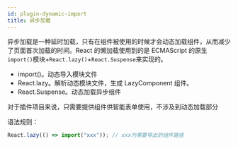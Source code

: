 ```yaml
---
id: plugin-dynamic-import
title: 异步加载
---
```


异步加载是一种延时加载，只有在组件被使用的时候才会动态加载组件，从而减少了页面首次加载的时间。React 的懒加载使用到的是 ECMAScript 的原生`import()`模块+`React.lazy()`+`React.Suspense`来实现的。

- import()。动态导入模块文件
- React.lazy。解析动态模块文件，生成 LazyComponent 组件。
- React.Suspense。动态加载异步组件

对于插件项目来说，只需要提供组件供智能表单使用，不涉及到动态加载部分

语法规则：

```ts
React.lazy(() => import("xxx")); // xxx为需要导出的组件路径
```
